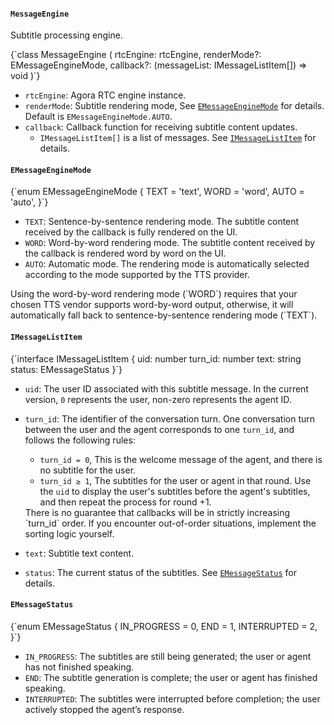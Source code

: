 
#### `MessageEngine`

Subtitle processing engine.

<CodeBlock language="js" showLineNumbers>
{`class MessageEngine (
    rtcEngine: rtcEngine,
    renderMode?: EMessageEngineMode,
    callback?: (messageList: IMessageListItem[]) => void
)`}
</CodeBlock>

- `rtcEngine`: Agora RTC engine instance.
- `renderMode`: Subtitle rendering mode, See [`EMessageEngineMode`](#emessageenginemode) for details. Default is `EMessageEngineMode.AUTO`.
- `callback`: Callback function for receiving subtitle content updates. 
    - `IMessageListItem[]` is a list of messages. See [`IMessageListItem`](#imessagelistitem) for details.

#### `EMessageEngineMode`

<CodeBlock language="js" showLineNumbers>
{`enum EMessageEngineMode {
    TEXT = 'text',
    WORD = 'word',
    AUTO = 'auto',
}`}
</CodeBlock>

- `TEXT`: Sentence-by-sentence rendering mode. The subtitle content received by the callback is fully rendered on the UI.
- `WORD`: Word-by-word rendering mode. The subtitle content received by the callback is rendered word by word on the UI.
- `AUTO`:  Automatic mode. The rendering mode is automatically selected according to the mode supported by the TTS provider.

<Admonition type="caution"> 
Using the word-by-word rendering mode (`WORD`) requires that your chosen TTS vendor supports word-by-word output, otherwise, it will automatically fall back to sentence-by-sentence rendering mode (`TEXT`). 
</Admonition>

#### `IMessageListItem`

<CodeBlock language="js" showLineNumbers>
{`interface IMessageListItem {
    uid: number
    turn_id: number
    text: string
    status: EMessageStatus
}`}
</CodeBlock>

- `uid`: The user ID associated with this subtitle message. In the current version, `0` represents the user, non-zero represents the agent ID.

- `turn_id`: The identifier of the conversation turn. One conversation turn between the user and the agent corresponds to one `turn_id`, and follows the following rules:
    - `turn_id = 0`, This is the welcome message of the agent, and there is no subtitle for the user.
    - `turn_id ≥ 1`, The subtitles for the user or agent in that round. Use the `uid` to display the user's subtitles before the agent's subtitles, and then repeat the process for round +1.

    <Admonition type="caution">
    There is no guarantee that callbacks will be in strictly increasing `turn_id` order. If you encounter out-of-order situations, implement the sorting logic yourself.
    </Admonition>

- `text`: Subtitle text content.
- `status`: The current status of the subtitles. See [`EMessageStatus`](#emessagestatus) for details.

#### `EMessageStatus`

<CodeBlock language="js" showLineNumbers>
{`enum EMessageStatus {
    IN_PROGRESS = 0,
    END = 1,
    INTERRUPTED = 2,
}`}
</CodeBlock>

- `IN_PROGRESS`: The subtitles are still being generated; the user or agent has not finished speaking.
- `END`: The subtitle generation is complete; the user or agent has finished speaking.
- `INTERRUPTED`: The subtitles were interrupted before completion; the user actively stopped the agent’s response.
